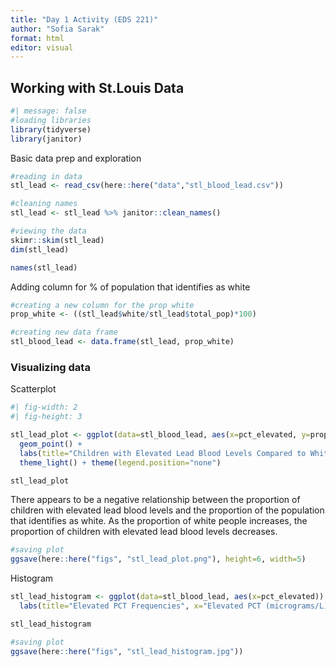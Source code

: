 ```yaml
---
title: "Day 1 Activity (EDS 221)"
author: "Sofia Sarak"
format: html
editor: visual
---
```


## Working with St.Louis Data

```r
#| message: false
#loading libraries
library(tidyverse)
library(janitor)
```

Basic data prep and exploration

```r
#reading in data
stl_lead <- read_csv(here::here("data","stl_blood_lead.csv"))

#cleaning names
stl_lead <- stl_lead %>% janitor::clean_names()

#viewing the data
skimr::skim(stl_lead)
dim(stl_lead)

names(stl_lead)
```

Adding column for % of population that identifies as white

```r
#creating a new column for the prop white
prop_white <- ((stl_lead$white/stl_lead$total_pop)*100)

#creating new data frame
stl_blood_lead <- data.frame(stl_lead, prop_white)
```

### Visualizing data

Scatterplot

```r
#| fig-width: 2
#| fig-height: 3

stl_lead_plot <- ggplot(data=stl_blood_lead, aes(x=pct_elevated, y=prop_white, color="firebrick4")) + 
  geom_point() +
  labs(title="Children with Elevated Lead Blood Levels Compared to White Pop", subtitle="Expressed in percent of each census tract", x="Proportion of children with elevated lead blood levels", y="Proportion of population who identify as white") +
  theme_light() + theme(legend.position="none")

stl_lead_plot
```

There appears to be a negative relationship between the proportion of children with elevated lead blood levels and the proportion of the population that identifies as white. As the proportion of white people increases, the proportion of children with elevated lead blood levels decreases.

```r
#saving plot
ggsave(here::here("figs", "stl_lead_plot.png"), height=6, width=5)
```

Histogram

```r
stl_lead_histogram <- ggplot(data=stl_blood_lead, aes(x=pct_elevated)) + geom_histogram(fill="lavender", color="purple", bins=2) + 
  labs(title="Elevated PCT Frequencies", x="Elevated PCT (micrograms/L)", y="Frequency")

stl_lead_histogram
```
```r
#saving plot
ggsave(here::here("figs", "stl_lead_histogram.jpg"))
```

